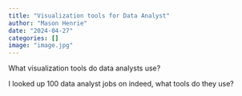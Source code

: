 ```yaml
---
title: "Visualization tools for Data Analyst"
author: "Mason Henrie"
date: "2024-04-27"
categories: []
image: "image.jpg"
---
```


What visualization tools do data analysts use?



I looked up 100 data analyst jobs on indeed, what tools do they use?










